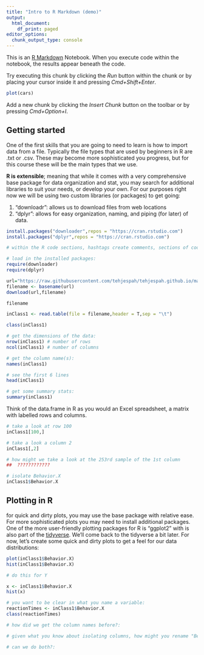 ```yaml
---
title: "Intro to R Markdown (demo)"
output:
  html_document:
    df_print: paged
editor_options:
  chunk_output_type: console
---
```


This is an [R Markdown](http://rmarkdown.rstudio.com) Notebook. When you execute code within the notebook, the results appear beneath the code. 

Try executing this chunk by clicking the *Run* button within the chunk or by placing your cursor inside it and pressing *Cmd+Shift+Enter*. 

```r
plot(cars)
```

Add a new chunk by clicking the *Insert Chunk* button on the toolbar or by pressing *Cmd+Option+I*.


## Getting started

One of the first skills that you are going to need to learn is how to import data from a file. Typically the file types that are used by beginners in R are .txt or .csv. These may become more sophisticated you progress, but for this course these will be the main types that we use.

**R is extensible**; meaning that while it comes with a very comprehensive base package for data organization and stat, you may search for additional libraries to suit your needs, or develop your own. For our purposes right now we will be using two custom libraries (or packages) to get going: 

1. "downloadr": allows us to download files from web locations
2. "dplyr": allows for easy organization, naming, and piping (for later) of data.

```r
install.packages("downloader",repos = "https://cran.rstudio.com")
install.packages("dplyr",repos = "https://cran.rstudio.com")

# within the R code sections, hashtags create comments, sections of code that are not interpreted by the computer, but may serve to inform others (and typically yourself later in life) about what exactly in the hell is going on here. GET IN THE PRACTICE OF COMMENTING YOUR CODE. You'll thank yourself later.

# load in the installed packages:
require(downloader)
require(dplyr)
```


```r
url="https://raw.githubusercontent.com/tehjespah/tehjespah.github.io/master/Week_3/Data/InClass_1.txt"
filename <- basename(url)
download(url,filename)
```

```r
filename

inClass1 <- read.table(file = filename,header = T,sep = "\t")

class(inClass1)
```
```r
# get the dimensions of the data:
nrow(inClass1) # number of rows
ncol(inClass1) # number of columns

# get the column name(s):
names(inClass1)

# see the first 6 lines
head(inClass1)

# get some summary stats:
summary(inClass1)
```

Think of the data.frame in R as you would an Excel spreadsheet, a matrix with labelled rows and columns.
```r

# take a look at row 100
inClass1[100,]

# take a look a column 2
inClass1[,2]

# how might we take a look at the 253rd sample of the 1st column
##  ????????????

# isolate Behavior.X
inClass1$Behavior.X
```

## Plotting in R
for quick and dirty plots, you may use the base package with relative ease. For more sophisticated plots you may need to install additional packages. One of the more user-friendly plotting packages for R is "ggplot2" with is also part of the [tidyverse](https://www.tidyverse.org). We'll come back to the tidyverse a bit later. For now, let's create some quick and dirty plots to get a feel for our data distributions:

```r
plot(inClass1$Behavior.X)
hist(inClass1$Behavior.X)

# do this for Y

```

```r
x <- inClass1$Behavior.X
hist(x)

# you want to be clear in what you name a variable:
reactionTimes <- inClass1$Behavior.X
class(reactionTimes)
```

```r
# how did we get the column names before?:

# given what you know about isolating columns, how might you rename "Behavior.X"?

# can we do both?:
```


